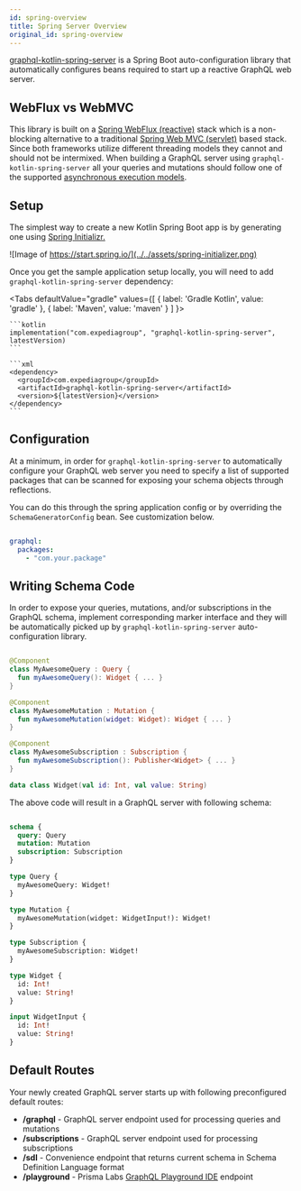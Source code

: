 ```yaml
---
id: spring-overview
title: Spring Server Overview
original_id: spring-overview
---
```



[graphql-kotlin-spring-server](https://github.com/ExpediaGroup/graphql-kotlin/tree/master/graphql-kotlin-spring-server)
is a Spring Boot auto-configuration library that automatically configures beans required to start up a reactive GraphQL
web server.

## WebFlux vs WebMVC

This library is built on a [Spring WebFlux (reactive)](https://docs.spring.io/spring/docs/current/spring-framework-reference/web-reactive.html) stack which is a non-blocking alternative to a traditional [Spring Web MVC (servlet)](https://docs.spring.io/spring/docs/current/spring-framework-reference/web.html) based stack.
Since both frameworks utilize different threading models they cannot and should not be intermixed.
When building a GraphQL server using `graphql-kotlin-spring-server` all your queries and mutations should follow one of the supported [asynchronous execution models](../../schema-generator/execution/async-models.md).

## Setup

The simplest way to create a new Kotlin Spring Boot app is by generating one using [Spring Initializr.](https://start.spring.io/)

![Image of https://start.spring.io/](../../assets/spring-initializer.png)

Once you get the sample application setup locally, you will need to add `graphql-kotlin-spring-server` dependency:

<Tabs
  defaultValue="gradle"
  values={[
    { label: 'Gradle Kotlin', value: 'gradle' },
    { label: 'Maven', value: 'maven' }
  ]
  }>

  <TabItem value="gradle">

    ```kotlin
    implementation("com.expediagroup", "graphql-kotlin-spring-server", latestVersion)
    ```

  </TabItem>
  <TabItem value="maven">

    ```xml
    <dependency>
      <groupId>com.expediagroup</groupId>
      <artifactId>graphql-kotlin-spring-server</artifactId>
      <version>${latestVersion}</version>
    </dependency>
    ```

  </TabItem>
</Tabs>

## Configuration

At a minimum, in order for `graphql-kotlin-spring-server` to automatically configure your GraphQL web server you need to
specify a list of supported packages that can be scanned for exposing your schema objects through reflections.

You can do this through the spring application config or by overriding the `SchemaGeneratorConfig` bean. See customization below.

```yaml

graphql:
  packages:
    - "com.your.package"

```

## Writing Schema Code

In order to expose your queries, mutations, and/or subscriptions in the GraphQL schema, implement
corresponding marker interface and they will be automatically picked up by `graphql-kotlin-spring-server`
auto-configuration library.

```kotlin

@Component
class MyAwesomeQuery : Query {
  fun myAwesomeQuery(): Widget { ... }
}

@Component
class MyAwesomeMutation : Mutation {
  fun myAwesomeMutation(widget: Widget): Widget { ... }
}

@Component
class MyAwesomeSubscription : Subscription {
  fun myAwesomeSubscription(): Publisher<Widget> { ... }
}

data class Widget(val id: Int, val value: String)

```

The above code will result in a GraphQL server with following schema:

```graphql

schema {
  query: Query
  mutation: Mutation
  subscription: Subscription
}

type Query {
  myAwesomeQuery: Widget!
}

type Mutation {
  myAwesomeMutation(widget: WidgetInput!): Widget!
}

type Subscription {
  myAwesomeSubscription: Widget!
}

type Widget {
  id: Int!
  value: String!
}

input WidgetInput {
  id: Int!
  value: String!
}

```

## Default Routes

Your newly created GraphQL server starts up with following preconfigured default routes:

-   **/graphql** - GraphQL server endpoint used for processing queries and mutations
-   **/subscriptions** - GraphQL server endpoint used for processing subscriptions
-   **/sdl** - Convenience endpoint that returns current schema in Schema Definition Language format
-   **/playground** - Prisma Labs [GraphQL Playground IDE](https://github.com/prisma-labs/graphql-playground) endpoint
